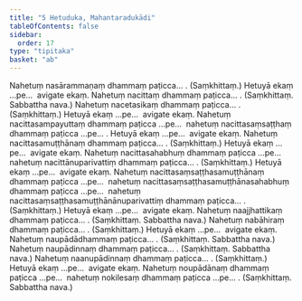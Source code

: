```yaml
---
title: "5 Hetuduka, Mahantaradukādi"
tableOfContents: false
sidebar:
  order: 17
type: "tipitaka"
basket: "ab"
---
```



<DynamicBreadcrumb />

<Division number="11">

<Paragraph number="52">
Nahetuṃ nasārammaṇaṃ dhammaṃ paṭicca… . (Saṃkhittaṃ.) Hetuyā ekaṃ …pe…  avigate ekaṃ.
</Paragraph>

<Paragraph number="53">
Nahetuṃ nacittaṃ dhammaṃ paṭicca… . (Saṃkhittaṃ. Sabbattha nava.)
</Paragraph>

<Paragraph number="54">
Nahetuṃ nacetasikaṃ dhammaṃ paṭicca… . (Saṃkhittaṃ.) Hetuyā ekaṃ …pe…  avigate ekaṃ.
</Paragraph>

<Paragraph number="55">
Nahetuṃ nacittasampayuttaṃ dhammaṃ paṭicca …pe…  nahetuṃ nacittasaṃsaṭṭhaṃ dhammaṃ paṭicca …pe… . Hetuyā ekaṃ …pe…  avigate ekaṃ.
</Paragraph>

<Paragraph number="56">
Nahetuṃ nacittasamuṭṭhānaṃ dhammaṃ paṭicca… . (Saṃkhittaṃ.) Hetuyā ekaṃ …pe…  avigate ekaṃ.
</Paragraph>

<Paragraph number="57">
Nahetuṃ nacittasahabhuṃ dhammaṃ paṭicca …pe…  nahetuṃ nacittānuparivattiṃ dhammaṃ paṭicca… . (Saṃkhittaṃ.) Hetuyā ekaṃ …pe…  avigate ekaṃ.
</Paragraph>

<Paragraph number="58">
Nahetuṃ nacittasaṃsaṭṭhasamuṭṭhānaṃ dhammaṃ paṭicca …pe…  nahetuṃ nacittasaṃsaṭṭhasamuṭṭhānasahabhuṃ dhammaṃ paṭicca …pe…  nahetuṃ nacittasaṃsaṭṭhasamuṭṭhānānuparivattiṃ dhammaṃ paṭicca… . (Saṃkhittaṃ.) Hetuyā ekaṃ …pe…  avigate ekaṃ.
</Paragraph>

<Paragraph number="59">
Nahetuṃ naajjhattikaṃ dhammaṃ paṭicca… . (Saṃkhittaṃ. Sabbattha nava.)
</Paragraph>

<Paragraph number="60">
Nahetuṃ nabāhiraṃ dhammaṃ paṭicca… . (Saṃkhittaṃ.) Hetuyā ekaṃ …pe…  avigate ekaṃ.
</Paragraph>

<Paragraph number="61">
Nahetuṃ naupādādhammaṃ paṭicca… . (Saṃkhittaṃ. Sabbattha nava.)
</Paragraph>

<Paragraph number="62">
Nahetuṃ naupādinnaṃ dhammaṃ paṭicca… . (Saṃkhittaṃ. Sabbattha nava.)
</Paragraph>

<Paragraph number="63">
Nahetuṃ naanupādinnaṃ dhammaṃ paṭicca… . (Saṃkhittaṃ.) Hetuyā ekaṃ …pe…  avigate ekaṃ.
</Paragraph>

<Paragraph number="64">
Nahetuṃ noupādānaṃ dhammaṃ paṭicca …pe…  nahetuṃ nokilesaṃ dhammaṃ paṭicca …pe… . (Saṃkhittaṃ. Sabbattha nava.)
</Paragraph>
</Division>